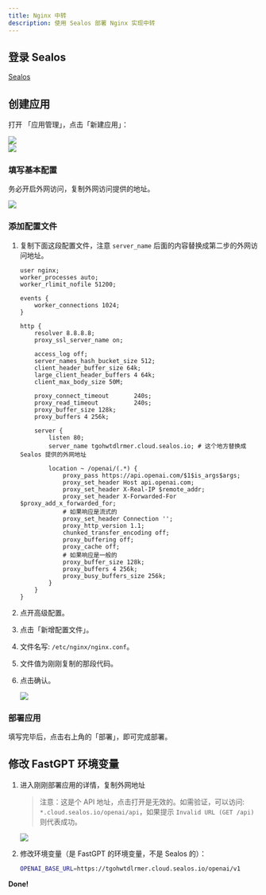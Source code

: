 ```yaml
---
title: Nginx 中转
description: 使用 Sealos 部署 Nginx 实现中转
---
```


## 登录 Sealos

[Sealos](https://cloud.sealos.io?uid=fnWRt09fZP)

## 创建应用

打开 「应用管理」，点击「新建应用」：

![](/imgs/sealos3.webp)  
![](/imgs/sealos4.png)

### 填写基本配置

务必开启外网访问，复制外网访问提供的地址。

![](/imgs/sealos5.png)

### 添加配置文件

1. 复制下面这段配置文件，注意 `server_name` 后面的内容替换成第二步的外网访问地址。

   ```nginx
   user nginx;
   worker_processes auto;
   worker_rlimit_nofile 51200;
   
   events {
       worker_connections 1024;
   }
   
   http {
       resolver 8.8.8.8;
       proxy_ssl_server_name on;
   
       access_log off;
       server_names_hash_bucket_size 512;
       client_header_buffer_size 64k;
       large_client_header_buffers 4 64k;
       client_max_body_size 50M;
   
       proxy_connect_timeout       240s;
       proxy_read_timeout          240s;
       proxy_buffer_size 128k;
       proxy_buffers 4 256k;
   
       server {
           listen 80;
           server_name tgohwtdlrmer.cloud.sealos.io; # 这个地方替换成 Sealos 提供的外网地址
   
           location ~ /openai/(.*) {
               proxy_pass https://api.openai.com/$1$is_args$args;
               proxy_set_header Host api.openai.com;
               proxy_set_header X-Real-IP $remote_addr;
               proxy_set_header X-Forwarded-For $proxy_add_x_forwarded_for;
               # 如果响应是流式的
               proxy_set_header Connection '';
               proxy_http_version 1.1;
               chunked_transfer_encoding off;
               proxy_buffering off;
               proxy_cache off;
               # 如果响应是一般的
               proxy_buffer_size 128k;
               proxy_buffers 4 256k;
               proxy_busy_buffers_size 256k;
           }
       }
   }
   ```

2. 点开高级配置。
3. 点击「新增配置文件」。
4. 文件名写: `/etc/nginx/nginx.conf`。
5. 文件值为刚刚复制的那段代码。
6. 点击确认。

   ![](/imgs/sealos6.png)

### 部署应用

填写完毕后，点击右上角的「部署」，即可完成部署。

## 修改 FastGPT 环境变量

1. 进入刚刚部署应用的详情，复制外网地址

   > 注意：这是个 API 地址，点击打开是无效的。如需验证，可以访问: `*.cloud.sealos.io/openai/api`，如果提示 `Invalid URL (GET /api)` 则代表成功。
   
   ![](/imgs/sealos7.png)

2. 修改环境变量（是 FastGPT 的环境变量，不是 Sealos 的）：

   ```bash
   OPENAI_BASE_URL=https://tgohwtdlrmer.cloud.sealos.io/openai/v1
   ```
   
**Done!**
